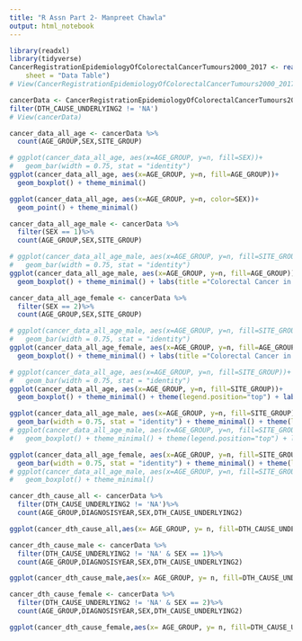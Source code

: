 ```yaml
---
title: "R Assn Part 2- Manpreet Chawla"
output: html_notebook
---
```


<!-- Data Import: Import Cancer Dataset to the R Studio and view it -->

```r
library(readxl)
library(tidyverse)
CancerRegistrationEpidemiologyOfColorectalCancerTumours2000_2017 <- read_excel("/CancerRegistrationEpidemiologyOfColorectalCancerTumours2000_2017.xlsx",
    sheet = "Data Table")
# View(CancerRegistrationEpidemiologyOfColorectalCancerTumours2000_2017)
```

<!-- Data Cleaning: Removing NA Values from DTH_CAUSE_UNDERLYING2 -->
```r
cancerData <- CancerRegistrationEpidemiologyOfColorectalCancerTumours2000_2017 %>%
filter(DTH_CAUSE_UNDERLYING2 != 'NA')
# View(cancerData)
```

<!-- 3.	Data Exploration Part 1: Cancer Prob across All Age Groups and Genders -->

```r
cancer_data_all_age <- cancerData %>%
  count(AGE_GROUP,SEX,SITE_GROUP)
```
```r
# ggplot(cancer_data_all_age, aes(x=AGE_GROUP, y=n, fill=SEX))+
#   geom_bar(width = 0.75, stat = "identity")
ggplot(cancer_data_all_age, aes(x=AGE_GROUP, y=n, fill=AGE_GROUP))+
  geom_boxplot() + theme_minimal()
```
```r
ggplot(cancer_data_all_age, aes(x=AGE_GROUP, y=n, color=SEX))+
  geom_point() + theme_minimal()
```


<!--  Cancer Prob in All Age Groups and Gender as Male -->

```r
cancer_data_all_age_male <- cancerData %>%
  filter(SEX == 1)%>%
  count(AGE_GROUP,SEX,SITE_GROUP)
```
```r
# ggplot(cancer_data_all_age_male, aes(x=AGE_GROUP, y=n, fill=SITE_GROUP))+
#   geom_bar(width = 0.75, stat = "identity")
ggplot(cancer_data_all_age_male, aes(x=AGE_GROUP, y=n, fill=AGE_GROUP))+
  geom_boxplot() + theme_minimal() + labs(title ="Colorectal Cancer in Males",y= "TOTAL", x="AGE GROUP")
```

<!--  Cancer Prob in All Age Groups and Gender as Female -->

```r
cancer_data_all_age_female <- cancerData %>%
  filter(SEX == 2)%>%
  count(AGE_GROUP,SEX,SITE_GROUP)
```
```r
# ggplot(cancer_data_all_age_male, aes(x=AGE_GROUP, y=n, fill=SITE_GROUP))+
#   geom_bar(width = 0.75, stat = "identity")
ggplot(cancer_data_all_age_female, aes(x=AGE_GROUP, y=n, fill=AGE_GROUP))+
  geom_boxplot() + theme_minimal() + labs(title ="Colorectal Cancer in Females",y= "TOTAL", x="AGE GROUP")
```

<!-- Data Exploration Part 2: Cancer Site_Group in All Age Groups and Genders  -->

```r
# ggplot(cancer_data_all_age, aes(x=AGE_GROUP, y=n, fill=SITE_GROUP))+
#   geom_bar(width = 0.75, stat = "identity")
ggplot(cancer_data_all_age, aes(x=AGE_GROUP, y=n, fill=SITE_GROUP))+
  geom_boxplot() + theme_minimal() + theme(legend.position="top") + labs(title ="Colorectal Cancer Site Groups",y= "TOTAL", x="AGE GROUP")
```

<!-- Cancer Site_Group in All Age Groups in Males  -->

```r
ggplot(cancer_data_all_age_male, aes(x=AGE_GROUP, y=n, fill=SITE_GROUP))+
  geom_bar(width = 0.75, stat = "identity") + theme_minimal() + theme(legend.position="top") + labs(title ="Colorectal Cancer Site Groups Males",y= "TOTAL", x="AGE GROUP")
# ggplot(cancer_data_all_age_male, aes(x=AGE_GROUP, y=n, fill=SITE_GROUP))+
#   geom_boxplot() + theme_minimal() + theme(legend.position="top") + labs(title ="Colorectal Cancer Site Groups Males",y= "TOTAL", x="AGE GROUP")
```

<!-- Cancer Site_Group in All Age Groups in Females  -->

```r
ggplot(cancer_data_all_age_female, aes(x=AGE_GROUP, y=n, fill=SITE_GROUP))+
  geom_bar(width = 0.75, stat = "identity") + theme_minimal() + theme(legend.position="top") + labs(title ="Colorectal Cancer Site Groups Females",y= "TOTAL", x="AGE GROUP")
# ggplot(cancer_data_all_age_male, aes(x=AGE_GROUP, y=n, fill=SITE_GROUP))+
#   geom_boxplot() + theme_minimal()
```

<!-- Data Exploration Part 3: Death Cause underlying for all age groups and gender  -->

```r
cancer_dth_cause_all <- cancerData %>%
  filter(DTH_CAUSE_UNDERLYING2 != 'NA')%>%
  count(AGE_GROUP,DIAGNOSISYEAR,SEX,DTH_CAUSE_UNDERLYING2)
```

```r
ggplot(cancer_dth_cause_all,aes(x= AGE_GROUP, y= n, fill=DTH_CAUSE_UNDERLYING2)) + geom_boxplot() + theme_minimal() + theme(legend.position="top") + labs(title ="Colorectal Cancer underlying Death Cause",y= "TOTAL", x="AGE GROUP")
```

<!-- Death Cause underlying for all age groups in Males  -->

```r
cancer_dth_cause_male <- cancerData %>%
  filter(DTH_CAUSE_UNDERLYING2 != 'NA' & SEX == 1)%>%
  count(AGE_GROUP,DIAGNOSISYEAR,SEX,DTH_CAUSE_UNDERLYING2)
```

```r
ggplot(cancer_dth_cause_male,aes(x= AGE_GROUP, y= n, fill=DTH_CAUSE_UNDERLYING2)) + geom_boxplot() + theme_minimal() + theme(legend.position="top") + labs(title ="Colorectal Cancer underlying Death Cause Males",y= "TOTAL", x="AGE GROUP")
```

<!-- Death Cause underlying for all age groups in Females  -->

```r
cancer_dth_cause_female <- cancerData %>%
  filter(DTH_CAUSE_UNDERLYING2 != 'NA' & SEX == 2)%>%
  count(AGE_GROUP,DIAGNOSISYEAR,SEX,DTH_CAUSE_UNDERLYING2)
```

```r
ggplot(cancer_dth_cause_female,aes(x= AGE_GROUP, y= n, fill=DTH_CAUSE_UNDERLYING2)) + geom_boxplot() + theme_minimal() + theme(legend.position="top") + labs(title ="Colorectal Cancer underlying Death Cause Females",y= "TOTAL", x="AGE GROUP")
```



